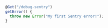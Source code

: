 ```javascript {"onboardingOptions": {"performance": "1-4, 12"}}
@Get("/debug-sentry")
getError() {
  throw new Error("My first Sentry error!");
}
```
